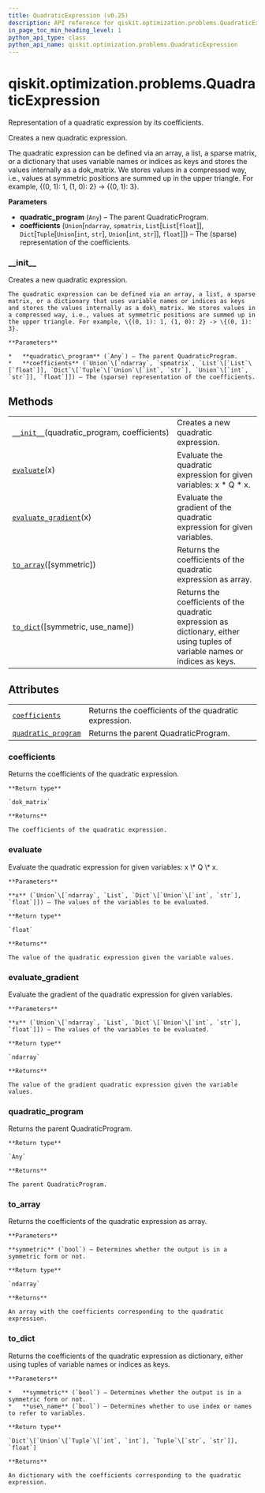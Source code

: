 ```yaml
---
title: QuadraticExpression (v0.25)
description: API reference for qiskit.optimization.problems.QuadraticExpression in qiskit v0.25
in_page_toc_min_heading_level: 1
python_api_type: class
python_api_name: qiskit.optimization.problems.QuadraticExpression
---
```


<span id="qiskit-optimization-problems-quadraticexpression" />

# qiskit.optimization.problems.QuadraticExpression

<Class id="qiskit.optimization.problems.QuadraticExpression" isDedicatedPage={true} github="https://github.com/qiskit-community/qiskit-aqua/tree/stable/0.9/qiskit/optimization/problems/quadratic_expression.py" signature="QuadraticExpression(quadratic_program, coefficients)" modifiers="class">
  Representation of a quadratic expression by its coefficients.

  Creates a new quadratic expression.

  The quadratic expression can be defined via an array, a list, a sparse matrix, or a dictionary that uses variable names or indices as keys and stores the values internally as a dok\_matrix. We stores values in a compressed way, i.e., values at symmetric positions are summed up in the upper triangle. For example, \{(0, 1): 1, (1, 0): 2} -> \{(0, 1): 3}.

  **Parameters**

  *   **quadratic\_program** (`Any`) – The parent QuadraticProgram.
  *   **coefficients** (`Union`\[`ndarray`, `spmatrix`, `List`\[`List`\[`float`]], `Dict`\[`Tuple`\[`Union`\[`int`, `str`], `Union`\[`int`, `str`]], `float`]]) – The (sparse) representation of the coefficients.

  ### \_\_init\_\_

  <Function id="qiskit.optimization.problems.QuadraticExpression.__init__" signature="__init__(quadratic_program, coefficients)">
    Creates a new quadratic expression.

    The quadratic expression can be defined via an array, a list, a sparse matrix, or a dictionary that uses variable names or indices as keys and stores the values internally as a dok\_matrix. We stores values in a compressed way, i.e., values at symmetric positions are summed up in the upper triangle. For example, \{(0, 1): 1, (1, 0): 2} -> \{(0, 1): 3}.

    **Parameters**

    *   **quadratic\_program** (`Any`) – The parent QuadraticProgram.
    *   **coefficients** (`Union`\[`ndarray`, `spmatrix`, `List`\[`List`\[`float`]], `Dict`\[`Tuple`\[`Union`\[`int`, `str`], `Union`\[`int`, `str`]], `float`]]) – The (sparse) representation of the coefficients.
  </Function>

  ## Methods

  |                                                                                                                                                                        |                                                                                                                               |
  | ---------------------------------------------------------------------------------------------------------------------------------------------------------------------- | ----------------------------------------------------------------------------------------------------------------------------- |
  | [`__init__`](#qiskit.optimization.problems.QuadraticExpression.__init__ "qiskit.optimization.problems.QuadraticExpression.__init__")(quadratic\_program, coefficients) | Creates a new quadratic expression.                                                                                           |
  | [`evaluate`](#qiskit.optimization.problems.QuadraticExpression.evaluate "qiskit.optimization.problems.QuadraticExpression.evaluate")(x)                                | Evaluate the quadratic expression for given variables: x \* Q \* x.                                                           |
  | [`evaluate_gradient`](#qiskit.optimization.problems.QuadraticExpression.evaluate_gradient "qiskit.optimization.problems.QuadraticExpression.evaluate_gradient")(x)     | Evaluate the gradient of the quadratic expression for given variables.                                                        |
  | [`to_array`](#qiskit.optimization.problems.QuadraticExpression.to_array "qiskit.optimization.problems.QuadraticExpression.to_array")(\[symmetric])                     | Returns the coefficients of the quadratic expression as array.                                                                |
  | [`to_dict`](#qiskit.optimization.problems.QuadraticExpression.to_dict "qiskit.optimization.problems.QuadraticExpression.to_dict")(\[symmetric, use\_name])             | Returns the coefficients of the quadratic expression as dictionary, either using tuples of variable names or indices as keys. |

  ## Attributes

  |                                                                                                                                                                 |                                                       |
  | --------------------------------------------------------------------------------------------------------------------------------------------------------------- | ----------------------------------------------------- |
  | [`coefficients`](#qiskit.optimization.problems.QuadraticExpression.coefficients "qiskit.optimization.problems.QuadraticExpression.coefficients")                | Returns the coefficients of the quadratic expression. |
  | [`quadratic_program`](#qiskit.optimization.problems.QuadraticExpression.quadratic_program "qiskit.optimization.problems.QuadraticExpression.quadratic_program") | Returns the parent QuadraticProgram.                  |

  ### coefficients

  <Attribute id="qiskit.optimization.problems.QuadraticExpression.coefficients">
    Returns the coefficients of the quadratic expression.

    **Return type**

    `dok_matrix`

    **Returns**

    The coefficients of the quadratic expression.
  </Attribute>

  ### evaluate

  <Function id="qiskit.optimization.problems.QuadraticExpression.evaluate" signature="evaluate(x)">
    Evaluate the quadratic expression for given variables: x \* Q \* x.

    **Parameters**

    **x** (`Union`\[`ndarray`, `List`, `Dict`\[`Union`\[`int`, `str`], `float`]]) – The values of the variables to be evaluated.

    **Return type**

    `float`

    **Returns**

    The value of the quadratic expression given the variable values.
  </Function>

  ### evaluate\_gradient

  <Function id="qiskit.optimization.problems.QuadraticExpression.evaluate_gradient" signature="evaluate_gradient(x)">
    Evaluate the gradient of the quadratic expression for given variables.

    **Parameters**

    **x** (`Union`\[`ndarray`, `List`, `Dict`\[`Union`\[`int`, `str`], `float`]]) – The values of the variables to be evaluated.

    **Return type**

    `ndarray`

    **Returns**

    The value of the gradient quadratic expression given the variable values.
  </Function>

  ### quadratic\_program

  <Attribute id="qiskit.optimization.problems.QuadraticExpression.quadratic_program">
    Returns the parent QuadraticProgram.

    **Return type**

    `Any`

    **Returns**

    The parent QuadraticProgram.
  </Attribute>

  ### to\_array

  <Function id="qiskit.optimization.problems.QuadraticExpression.to_array" signature="to_array(symmetric=False)">
    Returns the coefficients of the quadratic expression as array.

    **Parameters**

    **symmetric** (`bool`) – Determines whether the output is in a symmetric form or not.

    **Return type**

    `ndarray`

    **Returns**

    An array with the coefficients corresponding to the quadratic expression.
  </Function>

  ### to\_dict

  <Function id="qiskit.optimization.problems.QuadraticExpression.to_dict" signature="to_dict(symmetric=False, use_name=False)">
    Returns the coefficients of the quadratic expression as dictionary, either using tuples of variable names or indices as keys.

    **Parameters**

    *   **symmetric** (`bool`) – Determines whether the output is in a symmetric form or not.
    *   **use\_name** (`bool`) – Determines whether to use index or names to refer to variables.

    **Return type**

    `Dict`\[`Union`\[`Tuple`\[`int`, `int`], `Tuple`\[`str`, `str`]], `float`]

    **Returns**

    An dictionary with the coefficients corresponding to the quadratic expression.
  </Function>
</Class>

